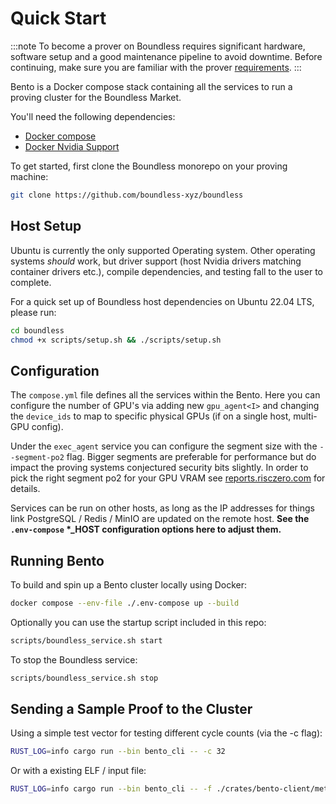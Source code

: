 # Quick Start

:::note
To become a prover on Boundless requires significant hardware, software setup and a good maintenance pipeline to avoid downtime. Before continuing, make sure you are familiar with the prover [requirements](/prove/requirements).
:::

Bento is a Docker compose stack containing all the services to run a proving cluster for the Boundless Market.

You'll need the following dependencies:

* [Docker compose](https://docs.docker.com/compose)
* [Docker Nvidia Support](https://docs.nvidia.com/datacenter/cloud-native/container-toolkit/latest/index.html) 

To get started, first clone the Boundless monorepo on your proving machine:

```sh
git clone https://github.com/boundless-xyz/boundless
```

## Host Setup

Ubuntu is currently the only supported Operating system. Other operating systems _should_ work, but driver support (host Nvidia drivers matching container drivers etc.), compile dependencies, and testing fall to the user to complete.

For a quick set up of Boundless host dependencies on Ubuntu 22.04 LTS, please run:

```sh
cd boundless
chmod +x scripts/setup.sh && ./scripts/setup.sh
```

## Configuration

The `compose.yml` file defines all the services within the Bento. Here you can configure the number of GPU's via adding new `gpu_agent<I>` and changing the `device_ids` to map to specific physical GPUs (if on a single host, multi-GPU config).

Under the `exec_agent` service you can configure the segment size with the `--segment-po2` flag. Bigger segments are preferable for performance but do impact the proving systems conjectured security bits slightly. In order to pick the right segment po2 for your GPU VRAM see [reports.risczero.com](https://reports.risczero.com) for details.

Services can be run on other hosts, as long as the IP addresses for things link PostgreSQL / Redis / MinIO are updated on the remote host. **See the `.env-compose` \*\_HOST configuration options here to adjust them.**

## Running Bento

To build and spin up a Bento cluster locally using Docker:

```sh
docker compose --env-file ./.env-compose up --build
```

Optionally you can use the startup script included in this repo:

```sh 
scripts/boundless_service.sh start
```

To stop the Boundless service:

```sh 
scripts/boundless_service.sh stop
```

## Sending a Sample Proof to the Cluster

Using a simple test vector for testing different cycle counts (via the -c flag):

```sh 
RUST_LOG=info cargo run --bin bento_cli -- -c 32
```

Or with a existing ELF / input file:

```sh 
RUST_LOG=info cargo run --bin bento_cli -- -f ./crates/bento-client/method_name -i /tmp/input.bin
```